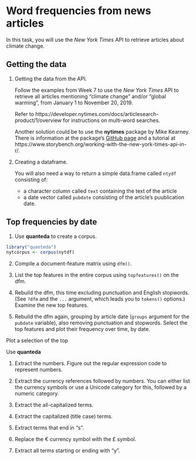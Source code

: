 # Word frequencies from news articles

In this task, you will use the _New York Times_ API to retrieve articles about climate change.


## Getting the data

1. Getting the data from the API.

    Follow the examples from Week 7 to use the _New York Times_ API to retrieve all articles mentioning "climate change" and/or "global warming", from January 1 to November 20, 2019.

    Refer to https://developer.nytimes.com/docs/articlesearch-product/1/overview for instructions on multi-word searches.

    Another solution could be to use the **nytimes** package by Mike Kearney.  There is information at the package's [GitHub page](https://github.com/mkearney/nytimes) and a tutorial at https://www.storybench.org/working-with-the-new-york-times-api-in-r/.

2. Creating a dataframe.

    You will also need a way to return a simple data.frame called `ntydf` consisting of:
    -  a character column called `text` containing the text of the article
    -  a date vector called `pubdate` consisting of the article's puublication date.


## Top frequencies by date

1.  Use **quanteda** to create a corpus.

```r
library("quanteda")
nytcorpus <- corpus(nytdf)
```

2.  Compile a document-feature matrix using `dfm()`.

3.  List the top features in the entire corpus using `topfeatures()` on the dfm.

4.  Rebuild the dfm, this time excluding punctuation and English stopwords.  (See `?dfm` and the `...` argument, which leads you to `tokens()` options.)  Examine the new top features.

5.  Rebuild the dfm again, grouping by article date (`groups` argument for the `pubdate` variable), also removing punctuation and stopwords.  Select the top features and plot their frequency over time, by date.


Plot a selection of the top

Use **quanteda** 

1.  Extract the numbers.  Figure out the regular expression code to represent numbers.

2.  Extract the currency references followed by numbers.  You can either list the currency symbols or use a Unicode category for this, followed by a numeric category.

3.  Extract the all-capitalized terms.

4.  Extract the capitalized (title case) terms.

5.  Extract terms that end in "s".

6.  Replace the € currency symbol with the £ symbol.

7.  Extract all terms starting or ending with "y".

